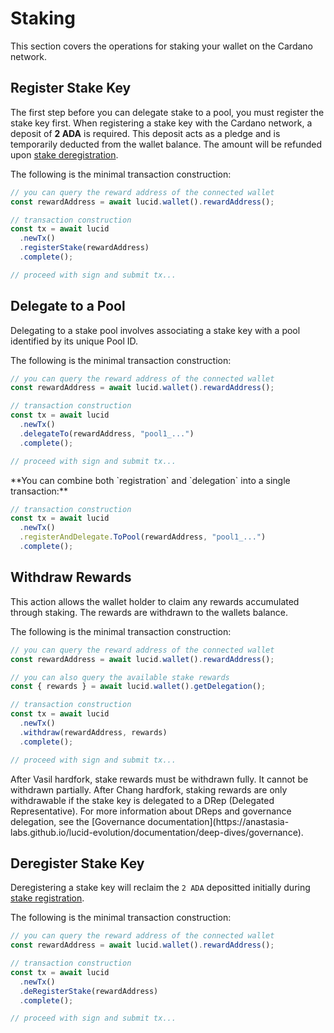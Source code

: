 
# Staking

This section covers the operations for staking your wallet on the Cardano network.

## Register Stake Key

The first step before you can delegate stake to a pool, you must register the stake key first. When registering a stake key with the Cardano network, a deposit of **2 ADA** is required. This deposit acts as a pledge and is temporarily deducted from the wallet balance. The amount will be refunded upon [stake deregistration](#deregister-stake-key).

The following is the minimal transaction construction:

```js showLineNumbers /registerStake/ {2,7}
// you can query the reward address of the connected wallet
const rewardAddress = await lucid.wallet().rewardAddress();

// transaction construction
const tx = await lucid
  .newTx()
  .registerStake(rewardAddress)
  .complete();

// proceed with sign and submit tx...
```

## Delegate to a Pool

Delegating to a stake pool involves associating a stake key with a pool identified by its unique Pool ID.

The following is the minimal transaction construction:

```js showLineNumbers /delegateTo/ {2,7}
// you can query the reward address of the connected wallet
const rewardAddress = await lucid.wallet().rewardAddress();

// transaction construction
const tx = await lucid
  .newTx()
  .delegateTo(rewardAddress, "pool1_...")
  .complete();

// proceed with sign and submit tx...
```

<Callout>
  **You can combine both `registration` and `delegation` into a single transaction:**
  
  ```js showLineNumbers {4}
  // transaction construction
  const tx = await lucid
    .newTx()
    .registerAndDelegate.ToPool(rewardAddress, "pool1_...")
    .complete();
  ```
</Callout>

## Withdraw Rewards

This action allows the wallet holder to claim any rewards accumulated through staking. The rewards are withdrawn to the wallets balance.

The following is the minimal transaction construction:

```js showLineNumbers /withdraw/ {2,5,10}
// you can query the reward address of the connected wallet
const rewardAddress = await lucid.wallet().rewardAddress();

// you can also query the available stake rewards
const { rewards } = await lucid.wallet().getDelegation();

// transaction construction
const tx = await lucid
  .newTx()
  .withdraw(rewardAddress, rewards)
  .complete();

// proceed with sign and submit tx...
```

<Callout type="warning">
  After Vasil hardfork, stake rewards must be withdrawn fully. It cannot be withdrawn partially.
</Callout>

<Callout type="warning">
  After Chang hardfork, staking rewards are only withdrawable if the stake key is delegated to a DRep (Delegated Representative). For more information about DReps and governance delegation, see the [Governance documentation](https://anastasia-labs.github.io/lucid-evolution/documentation/deep-dives/governance).
</Callout>

## Deregister Stake Key

Deregistering a stake key will reclaim the `2 ADA` depositted initially during [stake registration](#register-stake-key).

The following is the minimal transaction construction:

```js showLineNumbers /deRegisterStake/ {2,7}
// you can query the reward address of the connected wallet
const rewardAddress = await lucid.wallet().rewardAddress();

// transaction construction
const tx = await lucid
  .newTx()
  .deRegisterStake(rewardAddress)
  .complete();

// proceed with sign and submit tx...
```

